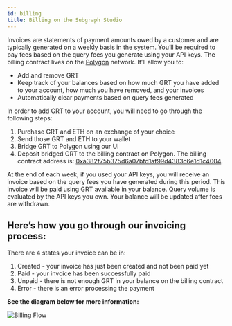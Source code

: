 ```yaml
---
id: billing
title: Billing on the Subgraph Studio
---
```


Invoices are statements of payment amounts owed by a customer and are typically generated on a weekly basis in the system. You’ll be required to pay fees based on the query fees you generate using your API keys. The billing contract lives on the [Polygon](https://polygon.technology/) network. It’ll allow you to:

* Add and remove GRT
* Keep track of your balances based on how much GRT you have added to your account, how much you have removed, and your invoices
* Automatically clear payments based on query fees generated

In order to add GRT to your account, you will need to go through the following steps:

1. Purchase GRT and ETH on an exchange of your choice
2. Send those GRT and ETH to your wallet
3. Bridge GRT to Polygon using our UI
4. Deposit bridged GRT to the billing contract on Polygon. The billing contract address is: [0xa382f75b375d6a07bfd1af99d4383c6e1d1c4004](https://polygonscan.com/address/0xa382f75b375d6a07bfd1af99d4383c6e1d1c4004).

At the end of each week, if you used your API keys, you will receive an invoice based on the query fees you have generated during this period. This invoice will be paid using GRT available in your balance. Query volume is evaluated by the API keys you own. Your balance will be updated after fees are withdrawn.

## Here’s how you go through our invoicing process:

There are 4 states your invoice can be in:

1. Created - your invoice has just been created and not been paid yet
2. Paid - your invoice has been successfully paid
3. Unpaid - there is not enough GRT in your balance on the billing contract
4. Error - there is an error processing the payment

**See the diagram below for more information:**

![Billing Flow](/img/billing-flow.png)
